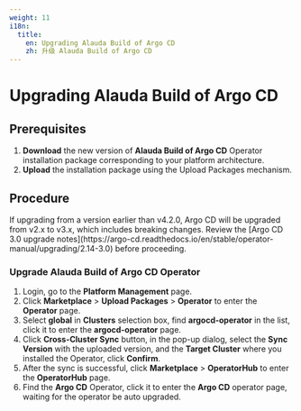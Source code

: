 ```yaml
---
weight: 11
i18n:
  title:
    en: Upgrading Alauda Build of Argo CD
    zh: 升级 Alauda Build of Argo CD
---
```


# Upgrading Alauda Build of Argo CD

## Prerequisites
1. **Download** the new version of **Alauda Build of Argo CD** Operator installation package corresponding to your platform architecture. 
2. **Upload** the installation package using the Upload Packages mechanism.

## Procedure

<Directive type="info" title="Notice">
If upgrading from a version earlier than v4.2.0, Argo CD will be upgraded from v2.x to v3.x, which includes breaking changes. Review the [Argo CD 3.0 upgrade notes](https://argo-cd.readthedocs.io/en/stable/operator-manual/upgrading/2.14-3.0) before proceeding.
</Directive>

### Upgrade Alauda Build of Argo CD Operator
1. Login, go to the **Platform Management** page.
2. Click **Marketplace** > **Upload Packages** > **Operator** to enter the **Operator** page.
3. Select **global** in **Clusters** selection box, find **argocd-operator** in the list, click it to enter the **argocd-operator** page.
4. Click **Cross-Cluster Sync** button, in the pop-up dialog, select the **Sync Version** with the uploaded version, and the **Target Cluster** where you installed the Operator, click **Confirm**.
5. After the sync is successful, click **Marketplace** > **OperatorHub** to enter the **OperatorHub** page.
6. Find the **Argo CD** Operator, click it to enter the **Argo CD** operator page, waiting for the operator be auto upgraded.
